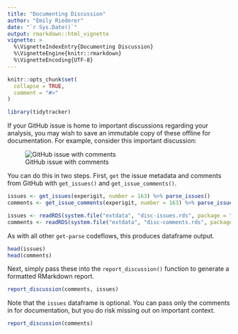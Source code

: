 ```yaml
---
title: "Documenting Discussion"
author: "Emily Riederer"
date: "`r Sys.Date()`"
output: rmarkdown::html_vignette
vignette: >
  %\VignetteIndexEntry{Documenting Discussion}
  %\VignetteEngine{knitr::rmarkdown}
  %\VignetteEncoding{UTF-8}
---
```


```r
knitr::opts_chunk$set(
  collapse = TRUE,
  comment = "#>"
)

library(tidytracker)
```

If your GitHub issue is home to important discussions regarding your analysis, you may wish to save an immutable copy of these offline for documentation. For example, consider this important discussion:

![GitHub issue with comments](report_discussion.PNG)

You can do this in two steps. First, `get` the issue metadata and comments from GitHub with `get_issues()` and `get_issue_comments()`.

```r
issues <- get_issues(experigit, number = 163) %>% parse_issues()
comments <- get_issue_comments(experigit, number = 163) %>% parse_issue_comments()
```

```r
issues <- readRDS(system.file("extdata", "disc-issues.rds", package = "tidytracker", mustWork = TRUE))
comments <- readRDS(system.file("extdata", "disc-comments.rds", package = "tidytracker", mustWork = TRUE))
```

As with all other `get-parse` codeflows, this produces dataframe output.

```r
head(issues)
head(comments)
```

Next, simply pass these into the `report_discussion()` function to generate a formatted RMarkdown report.

```r
report_discussion(comments, issues)
```

Note that the `issues` dataframe is optional. You can pass only the comments in for documentation, but you do risk missing out on important context.

```r
report_discussion(comments)
```


